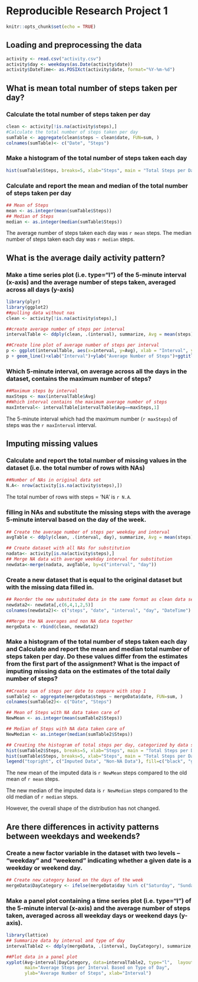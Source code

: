 
# Reproducible Research Project 1

```r
knitr::opts_chunk$set(echo = TRUE)
```

## Loading and preprocessing the data
```r
activity <- read.csv("activity.csv")
activity$day <- weekdays(as.Date(activity$date))
activity$DateTime<- as.POSIXct(activity$date, format="%Y-%m-%d")
```

## What is mean total number of steps taken per day?
### Calculate the total number of steps taken per day
```r
clean <- activity[!is.na(activity$steps),]
#Calculate the total number of steps taken per day
sumTable <- aggregate(clean$steps ~ clean$date, FUN=sum, )
colnames(sumTable)<- c("Date", "Steps")
```

### Make a histogram of the total number of steps taken each day
```r
hist(sumTable$Steps, breaks=5, xlab="Steps", main = "Total Steps per Day")
```

### Calculate and report the mean and median of the total number of steps taken per day
```r
## Mean of Steps
mean <- as.integer(mean(sumTable$Steps))
## Median of Steps
median <- as.integer(median(sumTable$Steps))
```
The average number of steps taken each day was `r mean` steps.
The median number of steps taken each day was `r median` steps.

## What is the average daily activity pattern?
### Make a time series plot (i.e. \color{red}{\verb|type = "l"|}type="l") of the 5-minute interval (x-axis) and the average number of steps taken, averaged across all days (y-axis)
```r
library(plyr)
library(ggplot2)
##pulling data without nas
clean <- activity[!is.na(activity$steps),]

##create average number of steps per interval
intervalTable <- ddply(clean, .(interval), summarize, Avg = mean(steps))

##Create line plot of average number of steps per interval
p <- ggplot(intervalTable, aes(x=interval, y=Avg), xlab = "Interval", ylab="Average Number of Steps")
p + geom_line()+xlab("Interval")+ylab("Average Number of Steps")+ggtitle("Average Number of Steps per Interval")
```

### Which 5-minute interval, on average across all the days in the dataset, contains the maximum number of steps?
```r
##Maximum steps by interval
maxSteps <- max(intervalTable$Avg)
##Which interval contains the maximum average number of steps
maxInterval<- intervalTable[intervalTable$Avg==maxSteps,1]
```

The 5-minute interval which had the maximum number (`r maxSteps`) of steps was the `r maxInterval` interval.

## Imputing missing values
### Calculate and report the total number of missing values in the dataset (i.e. the total number of rows with NAs)
```r
##Number of NAs in original data set
N.A<- nrow(activity[is.na(activity$steps),])
```
The total number of rows with steps = ‘NA’ is `r N.A`.

### filling in NAs and substitute the missing steps with the average 5-minute interval based on the day of the week.
```r
## Create the average number of steps per weekday and interval
avgTable <- ddply(clean, .(interval, day), summarize, Avg = mean(steps))

## Create dataset with all NAs for substitution
nadata<- activity[is.na(activity$steps),]
## Merge NA data with average weekday interval for substitution
newdata<-merge(nadata, avgTable, by=c("interval", "day"))
```
### Create a new dataset that is equal to the original dataset but with the missing data filled in.
```r
## Reorder the new substituded data in the same format as clean data set
newdata2<- newdata[,c(6,4,1,2,5)]
colnames(newdata2)<- c("steps", "date", "interval", "day", "DateTime")

##Merge the NA averages and non NA data together
mergeData <- rbind(clean, newdata2)
```
### Make a histogram of the total number of steps taken each day and Calculate and report the mean and median total number of steps taken per day. Do these values differ from the estimates from the first part of the assignment? What is the impact of imputing missing data on the estimates of the total daily number of steps?
```r
##Create sum of steps per date to compare with step 1
sumTable2 <- aggregate(mergeData$steps ~ mergeData$date, FUN=sum, )
colnames(sumTable2)<- c("Date", "Steps")

## Mean of Steps with NA data taken care of
NewMean <- as.integer(mean(sumTable2$Steps))

## Median of Steps with NA data taken care of
NewMedian <- as.integer(median(sumTable2$Steps))

## Creating the histogram of total steps per day, categorized by data set to show impact
hist(sumTable2$Steps, breaks=5, xlab="Steps", main = "Total Steps per Day with NAs Fixed", col="Black")
hist(sumTable$Steps, breaks=5, xlab="Steps", main = "Total Steps per Day with NAs Fixed", col="Grey", add=T)
legend("topright", c("Imputed Data", "Non-NA Data"), fill=c("black", "grey") )
```

The new mean of the imputed data is `r NewMean` steps compared to the old mean of `r mean` steps. 

The new median of the imputed data is `r NewMedian` steps compared to the old median of `r median` steps.

However, the overall shape of the distribution has not changed.

## Are there differences in activity patterns between weekdays and weekends?
### Create a new factor variable in the dataset with two levels – “weekday” and “weekend” indicating whether a given date is a weekday or weekend day.
```r
## Create new category based on the days of the week
mergeData$DayCategory <- ifelse(mergeData$day %in% c("Saturday", "Sunday"), "Weekend", "Weekday")
```
### Make a panel plot containing a time series plot (i.e. type="l") of the 5-minute interval (x-axis) and the average number of steps taken, averaged across all weekday days or weekend days (y-axis). 
```r
library(lattice) 
## Summarize data by interval and type of day
intervalTable2 <- ddply(mergeData, .(interval, DayCategory), summarize, Avg = mean(steps))

##Plot data in a panel plot
xyplot(Avg~interval|DayCategory, data=intervalTable2, type="l",  layout = c(1,2),
       main="Average Steps per Interval Based on Type of Day", 
       ylab="Average Number of Steps", xlab="Interval")
```





